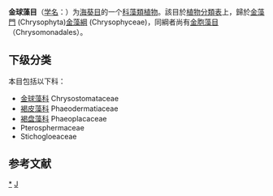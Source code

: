 {{Automatic taxobox
| taxon = Chrysosphaerales
| authority = 
| subdivision_ranks = 科
| subdivision = 见正文
}}
'''金球藻目'''（[[学名|学名]]：{{lang|la|Chrysosphaerales}}）为[[海葵目|海葵目]]的一个[[科|科]][[藻類植物|藻類植物]]。該目於[[植物分類表|植物分類表]]上，歸於[[金藻門|金藻門]] (Chrysophyta)[[金藻綱|金藻綱]] (Chrysophyceae)，同綱者尚有[[金胞藻目|金胞藻目]]（Chrysomonadales）。

==下级分类==
本目包括以下科：
* [[金球藻科|金球藻科]] Chrysostomataceae
* [[褐皮藻科|褐皮藻科]] Phaeodermatiaceae
* [[褐盘藻科|褐盘藻科]] Phaeoplacaceae
* Pterosphermaceae
* Stichogloeaceae

==参考文献==
{{reflist}}

{{taxonbar}}

[[Category:_金球藻目|*]]
[[Category:_金藻綱|J]]